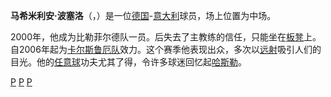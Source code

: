 '''马希米利安·波塞洛'''（'''{{lang|de|Massimilian Porcello}}'''，{{bd|1980年|6月23日|catIdx=F}}）是一位[[德国|德国]]-[[意大利|意大利]]球员，场上位置为中场。

2000年，他成为比勒菲尔德队一员。后失去了主教练的信任，只能坐在[[板凳|板凳]]上。自2006年起为[[卡尔斯鲁厄体育俱乐部|卡尔斯鲁厄队]]效力。这个赛季他表现出众，多次以[[远射|远射]]吸引人们的目光。他的[[任意球|任意球]]功夫尤其了得，令许多球迷回忆起[[托马斯·哈斯勒|哈斯勒]]。

{{足球运动员小作品}}

[[Category:德国男子足球运动员|P]]
[[Category:意大利男子足球运动员|P]]
[[Category:卡爾斯魯厄球員|P]]